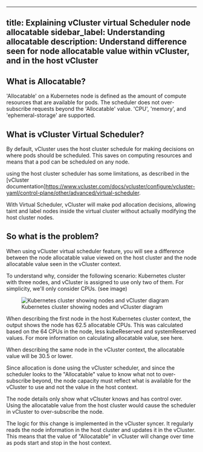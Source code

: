 ---
title: Explaining vCluster virtual Scheduler node allocatable
sidebar_label: Understanding allocatable
description: Understand difference seen for node allocatable value within vCluster, and in the host vCluster
 ---
## What is Allocatable?

'Allocatable' on a Kubernetes node is defined as the amount of compute resources that are available for pods. The scheduler does not over-subscribe requests beyond the 'Allocatable' value. 'CPU', 'memory', and 'ephemeral-storage' are supported.

## What is vCluster Virtual Scheduler?

By default, vCluster uses the host cluster schedule for making decisions on where pods should be scheduled. This saves on computing resources and means that a pod can be scheduled on any node.

using the host cluster scheduler has some limitations, as described in the [vCluster documentation]<https://www.vcluster.com/docs/vcluster/configure/vcluster-yaml/control-plane/other/advanced/virtual-scheduler>.

With Virtual Scheduler, vCluster will make pod allocation decisions, allowing taint and label nodes inside the virtual cluster without actually modifying the host cluster nodes.

## So what is the problem?

When using vCluster virtual scheduler feature, you will see a difference between the node allocatable value viewed on the host cluster and the node allocatable value seen in the vCluster context. 

 To understand why, consider the following scenario: Kubernetes cluster with three nodes, and vCluster is assigned to use only two of them. For simplicity, we'll only consider CPUs. (see image)

<figure>
  <img src="/docs/media/diagrams/allocatable_virtual_scheduler_node.png" alt="Kubernetes cluster showing nodes and vCluster diagram"
  <figcaption>Kubernetes cluster showing nodes and vCluster diagram</figcaption>
</figure>

When describing the first node in the host Kubernetes cluster context, the output shows the node has 62.5 allocatable CPUs. This was calculated based on the 64 CPUs in the node, less kubeReserved and systemReserved values.  For more information on calculating allocatable value, see here.

When describing the same node in the vCluster context, the allocatable value will be 30.5 or lower.

Since allocation is done using the vCluster scheduler, and since the scheduler looks to the "Allocatable" value to know what not to over-subscribe beyond, the node capacity must reflect what is available for the vCluster to use and not the value in the host context.

The node details only show what vClsuter knows and has control over. Using the allocatable value from the host cluster would cause the scheduler in vCluster to over-subscribe the node. 

The logic for this change is implemented in the vCluster syncer. It regularly reads the node information in the host cluster and updates it in the vCluster.  This means that the value of "Allocatable" in vCluster will change over time as pods start and stop in the host context.
